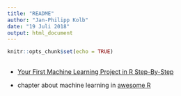 ```yaml
---
title: "README"
author: "Jan-Philipp Kolb"
date: "19 Juli 2018"
output: html_document
---
```


```r
knitr::opts_chunk$set(echo = TRUE)
```

## 

- [Your First Machine Learning Project in R Step-By-Step](https://machinelearningmastery.com/machine-learning-in-r-step-by-step/)


- chapter about machine learning in [awesome R](https://awesome-r.com/)